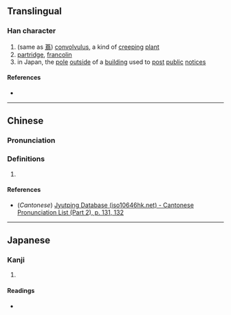 {{character info/new}}
==Translingual==

===Han character===
{{Han char|rn=75|rad=木|as=11|sn=15|four=|canj=DHAF|ids=⿰木鳥}}

# (same as [[蔦]]) [[convolvulus]], a kind of [[creep]]ing [[plant]]
# [[partridge]], [[francolin]]
# in Japan, the [[pole]] [[outside]] of a [[building]] used to [[post]] [[public]] [[notice]]s

====References====
* {{Han ref|kx=0551.040|dkj=15455|dj=0939.040|hdz=21282.060|uh=6A22|ud=27170}}

----

==Chinese==
{{zh-forms|s=㭤}}

===Pronunciation===
{{zh-pron
|m=niǎo
|c=niu5,liu5
|mc=
|oc=
|ma=
|cat=n
}}

===Definitions===
{{zh-hanzi}}

# {{rfdef|lang=zh}}

====References====
* (''Cantonese'') [http://www.iso10646hk.net/jp/document/download.jsp Jyutping Database (iso10646hk.net) - Cantonese Pronunciation List (Part 2), p. 131, 132]

----

==Japanese==

===Kanji===
{{ja-kanji|grade=|rs=木11}}

# {{defn|lang=ja|sort=木11}}

====Readings====
* {{ja-readings
|goon=ちょう, もく
|kanon=ちょう, ぼく|kun=[[つた]] (tsuta)}}